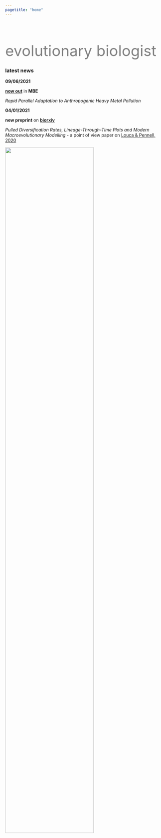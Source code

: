 ```yaml
---
pagetitle: "home"
---
```


<div class="col2" style="padding-top:50px">

<font size="60" color="grey" style="LINE-HEIGHT:60px">evolutionary biologist</font>

### latest news

**09/06/2021**

__[now out](https://doi.org/10.1101/2020.08.12.248328)__ in __MBE__

*Rapid Parallel Adaptation to Anthropogenic Heavy Metal Pollution*

**04/01/2021**

__new preprint__ on __[biorxiv](https://doi.org/10.1101/2021.01.04.424672)__

*Pulled Diversification Rates, Lineage-Through-Time Plots and Modern Macroevolutionary Modelling* - a point of view paper on [Louca & Pennell, 2020](https://doi.org/10.1038/s41586-020-2176-1)

<div id="me">
![](images/me_circle3.png){width=75% style="float:center padding:100px"}
</div>

</div>
